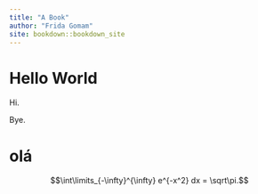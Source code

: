 ```yaml
---
title: "A Book"
author: "Frida Gomam"
site: bookdown::bookdown_site
---
```


# Hello World

Hi.

Bye.

# olá

$$\int\limits_{-\infty}^{\infty} e^{-x^2} dx = \sqrt\pi.$$